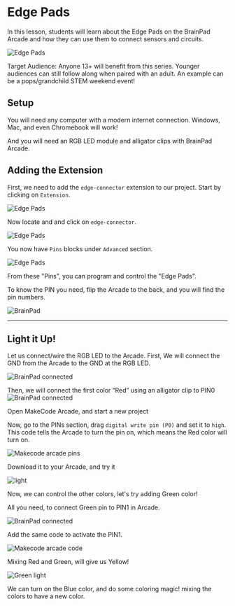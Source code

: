 # Edge Pads

In this lesson, students will learn about the Edge Pads on the BrainPad Arcade and how they can use them to connect sensors and circuits.

![Edge Pads](pathname:///img/res/arcade/edge-pads.jpg)

Target Audience: Anyone 13+ will benefit from this series. Younger audiences can still follow along when paired with an adult. An example can be a pops/grandchild STEM weekend event!

## Setup

You will need any computer with a modern internet connection. Windows, Mac, and even Chromebook will work!

And you will need an RGB LED module and alligator clips with BrainPad Arcade.

## Adding the Extension

First, we need to add the `edge-connector` extension to our project. Start by clicking on `Extension`.

![Edge Pads](pathname:///img/res/arcade/ec_2.png)

Now locate and and click on `edge-connector`.

![Edge Pads](pathname:///img/res/arcade/ec_3.png)

You now have `Pins` blocks under `Advanced` section.

![Edge Pads](pathname:///img/res/arcade/ec_4.png)

From these "Pins", you can program and control the "Edge Pads".

To know the PIN you need, flip the Arcade to the back, and you will find the pin numbers.

![BrainPad](pathname:///img/res/arcade/ec_5.jpg)

---

## Light it Up!

Let us connect/wire the RGB LED to the Arcade. First, We will connect the GND from the Arcade to the GND at the RGB LED.

![BrainPad connected](pathname:///img/res/arcade/ec_7.png)

Then, we will connect the first color “Red” using an alligator clip to PIN0
![BrainPad connected](pathname:///img/res/arcade/ec_8.png)

Open MakeCode Arcade, and start a new project


Now, go to the PINs section, drag `digital write pin (P0)` and set it to `high`. This code tells the Arcade to turn the pin on, which means the Red color will turn on.

![Makecode arcade pins](pathname:///img/res/arcade/ec_9.png)

Download it to your Arcade, and try it

![light](pathname:///img/res/arcade/ec_10.jpg)

Now, we can control the other colors, let's try adding Green color!

All you need, to connect Green pin to PIN1 in Arcade.

![BrainPad connected](pathname:///img/res/arcade/ec_11.png)

Add the same code to activate the PIN1.

![Makecode arcade code](pathname:///img/res/arcade/ec_12.png)

Mixing Red and Green, will give us Yellow!

![Green light](pathname:///img/res/arcade/ec_13.jpg)

We can turn on the Blue color, and do some coloring magic! mixing the colors to have a new color.
